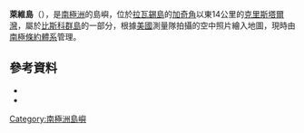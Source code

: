 {{coord|66|20|S|66|35|W|source:GNIS|display=title}}

'''萊維島'''（{{lang-en|Levy Island}}），是[[南極洲|南極洲]]的島嶼，位於[[拉瓦錫島|拉瓦錫島]]的[[加奇角|加奇角]]以東14公里的[[克里斯塔爾灣|克里斯塔爾灣]]，屬於[[比斯科群島|比斯科群島]]的一部分，根據[[美國|美國]]測量隊拍攝的空中照片繪入地圖，現時由[[南極條約體系|南極條約體系]]管理。

==參考資料==
*{{cite gnis | type = antarid | id = 8765| name = Levy Island | accessdate = 2013-06-12}}
*{{usgs-gazetteer|id=8765}}

{{DEFAULTSORT:Levy Island}}
[[Category:南極洲島嶼|Category:南極洲島嶼]]


{{Biscoes-geo-stub}}